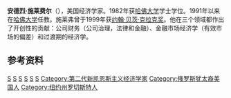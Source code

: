 {{Infobox economist
| name             = Andrei Shleifer
| school_tradition =  
| color            = darkorange
| image            =
| image_size       =
| caption          =
| birth_date       = {{Birth date and age|1961|2|20}}
| birth_place      = [[苏联|苏联]][[莫斯科|莫斯科]]
| death_date       =
| death_place      =
| nationality      = [[美国|美国]]
| institution      = [[哈佛大学|哈佛大学]] <br> [[芝加哥大学|芝加哥大学]]
| field            = [[行为金融学|行为金融学]] <br> [[法律经济学|法律经济学]] <br> [[发展经济学|发展经济学]]
| alma_mater       = [[麻省理工学院|麻省理工学院]]<br>哈佛大学
| influences       = [[Lawrence_Summers|Lawrence Summers]] <br> [[Peter_Diamond|Peter Diamond]] <br> [[Milton_Friedman|Milton Friedman]]<ref>{{cite web|url=http://scholar.harvard.edu/shleifer/publications/age-milton-friedman|title=The Age of Milton Friedman|author=Andrei Shleifer|accessdate=2013-10-19|archive-date=2020-11-12|archive-url=https://web.archive.org/web/20201112010702/https://scholar.harvard.edu/shleifer/publications/age-milton-friedman|dead-url=no}}</ref>
| influenced       = [[Rafael_La_Porta|Rafael La Porta]] <br> [[Jesse_Shapiro|Jesse Shapiro]]
| contributions    =  [[法系渊源论|法系渊源论]] <br> [[大推动模型|大推动模型]]
| awards           = [[克拉克奖|克拉克奖]] (1999)
| signature        = <!-- file name only -->
| repec_prefix = e | repec_id = psh93
}}
'''安德烈·施莱费尔'''（{{bd|1961年|2月20日||}}），美国经济学家。1982年获[[哈佛大学|哈佛大学]]学士学位。1991年以来在[[哈佛大学|哈佛大学]]任教。施莱弗曾于1999年获[[约翰·贝茨·克拉克奖|约翰·贝茨·克拉克奖]]。他在三个领域都作出了开创性的贡献：公司财务（公司治理，法律和金融）、金融市场经济学（有效市场的偏差）和过渡期的经济学。

==参考资料==
{{reflist}}

{{John Bates Clark Medal recipients}}

{{Authority control}}
[[Category:美国经济学家|S]]
[[Category:哈佛大學校友|S]]
[[Category:麻省理工学院人文、艺术与社会科学学院校友|S]]
[[Category:哈佛大学教授|S]]
[[Category:芝加哥大学教授|S]]
[[Category:克拉克奖得主|S]]
[[Category:第二代新凯恩斯主义经济学家|Category:第二代新凯恩斯主义经济学家]]
[[Category:俄罗斯犹太裔美国人|Category:俄罗斯犹太裔美国人]]
[[Category:纽约州罗切斯特人|Category:纽约州罗切斯特人]]